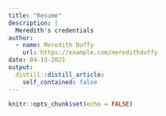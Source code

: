 ```yaml
---
title: "Resume"
description: |
  Meredith's credentials
author:
  - name: Meredith Duffy
    url: https://example.com/meredithduffy
date: 04-13-2021
output:
  distill::distill_article:
    self_contained: false
---
```


```r
knitr::opts_chunk$set(echo = FALSE)
```
